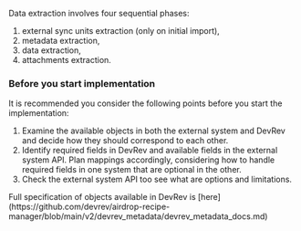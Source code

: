 Data extraction involves four sequential phases:

1. external sync units extraction (only on initial import),
2. metadata extraction,
3. data extraction,
4. attachments extraction.

### Before you start implementation

It is recommended you consider the following points before you start the implementation:

1. Examine the available objects in both the external system and DevRev and decide how they should correspond to each other.
2. Identify required fields in DevRev and available fields in the external system API. Plan mappings accordingly, considering how to handle required fields in one system that are optional in the other.
3. Check the external system API too see what are options and limitations.

<Callout intent="tip">
  Full specification of objects available in DevRev is
  [here](https://github.com/devrev/airdrop-recipe-manager/blob/main/v2/devrev_metadata/devrev_metadata_docs.md)
</Callout>
